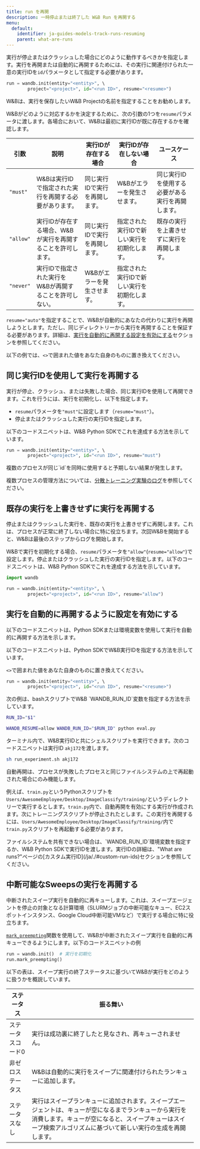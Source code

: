 ```yaml
---
title: run を再開
description: 一時停止または終了した W&B Run を再開する
menu:
  default:
    identifier: ja-guides-models-track-runs-resuming
    parent: what-are-runs
---
```


実行が停止またはクラッシュした場合にどのように動作するべきかを指定します。実行を再開または自動的に再開するためには、その実行に関連付けられた一意の実行IDを`id`パラメータとして指定する必要があります。

```python
run = wandb.init(entity="<entity>", \ 
        project="<project>", id="<run ID>", resume="<resume>")
```

<Note>
W&Bは、実行を保存したいW&B Projectの名前を指定することをお勧めします。
</Note>

W&Bがどのように対応するかを決定するために、次の引数の1つを`resume`パラメータに渡します。各場合において、W&Bは最初に実行IDが既に存在するかを確認します。

|引数 | 説明 | 実行IDが存在する場合 | 実行IDが存在しない場合 | ユースケース |
| --- | --- | -- | --| -- |
| `"must"` | W&Bは実行IDで指定された実行を再開する必要があります。 | 同じ実行IDで実行を再開します。 | W&Bがエラーを発生させます。 | 同じ実行IDを使用する必要がある実行を再開します。 |
| `"allow"`| 実行IDが存在する場合、W&Bが実行を再開することを許可します。 | 同じ実行IDで実行を再開します。 | 指定された実行IDで新しい実行を初期化します。 | 既存の実行を上書きせずに実行を再開します。 |
| `"never"`| 実行IDで指定された実行をW&Bが再開することを許可しない。 | W&Bがエラーを発生させます。 | 指定された実行IDで新しい実行を初期化します。 | |

`resume="auto"`を指定することで、W&Bが自動的にあなたの代わりに実行を再開しようとします。ただし、同じディレクトリーから実行を再開することを保証する必要があります。詳細は、[実行を自動的に再開する設定を有効にする](#enable-runs-to-automatically-resume)セクションを参照してください。

以下の例では、`<>`で囲まれた値をあなた自身のものに置き換えてください。

## 同じ実行IDを使用して実行を再開する
実行が停止、クラッシュ、または失敗した場合、同じ実行IDを使用して再開できます。これを行うには、実行を初期化し、以下を指定します。

* `resume`パラメータを`"must"`に設定します（`resume="must"`）。
* 停止またはクラッシュした実行の実行IDを指定します。

以下のコードスニペットは、W&B Python SDKでこれを達成する方法を示しています。

```python
run = wandb.init(entity="<entity>", \ 
        project="<project>", id="<run ID>", resume="must")
```

<Warning>
複数のプロセスが同じ`id`を同時に使用すると予期しない結果が発生します。

複数プロセスの管理方法については、[分散トレーニング実験のログ](/ja/models/track/log/distributed-training/)を参照してください。
</Warning>

## 既存の実行を上書きせずに実行を再開する
停止またはクラッシュした実行を、既存の実行を上書きせずに再開します。これは、プロセスが正常に終了しない場合に特に役立ちます。次回W&Bを開始すると、W&Bは最後のステップからログを開始します。

W&Bで実行を初期化する場合、`resume`パラメータを`"allow"`(`resume="allow"`)で設定します。停止またはクラッシュした実行の実行IDを指定します。以下のコードスニペットは、W&B Python SDKでこれを達成する方法を示しています。

```python
import wandb

run = wandb.init(entity="<entity>", \ 
        project="<project>", id="<run ID>", resume="allow")
```

## 実行を自動的に再開するように設定を有効にする
以下のコードスニペットは、Python SDKまたは環境変数を使用して実行を自動的に再開する方法を示します。

<Tabs>
<Tab title="W&B Python SDK">
以下のコードスニペットは、Python SDKでW&B実行IDを指定する方法を示しています。

`<>`で囲まれた値をあなた自身のものに置き換えてください。

```python
run = wandb.init(entity="<entity>", \ 
        project="<project>", id="<run ID>", resume="<resume>")
```
</Tab>
<Tab title="シェルスクリプト">
次の例は、bashスクリプトでW&B `WANDB_RUN_ID`変数を指定する方法を示しています。

```bash title="run_experiment.sh"
RUN_ID="$1"

WANDB_RESUME=allow WANDB_RUN_ID="$RUN_ID" python eval.py
```

ターミナル内で、W&B実行IDと共にシェルスクリプトを実行できます。次のコードスニペットは実行ID `akj172`を渡します。

```bash
sh run_experiment.sh akj172 
```
</Tab>
</Tabs>

<Warning>
自動再開は、プロセスが失敗したプロセスと同じファイルシステムの上で再起動された場合にのみ機能します。
</Warning>

例えば、`train.py`というPythonスクリプトを`Users/AwesomeEmployee/Desktop/ImageClassify/training/`というディレクトリーで実行するとします。`train.py`内で、自動再開を有効にする実行が作成されます。次にトレーニングスクリプトが停止されたとします。この実行を再開するには、`Users/AwesomeEmployee/Desktop/ImageClassify/training/`内で`train.py`スクリプトを再起動する必要があります。

<Note>
ファイルシステムを共有できない場合は、`WANDB_RUN_ID`環境変数を指定するか、W&B Python SDKで実行IDを渡します。実行IDの詳細は、"What are runs?"ページの[カスタム実行ID](/ja/./#custom-run-ids)セクションを参照してください。
</Note>

## 中断可能なSweepsの実行を再開する
中断されたスイープ実行を自動的に再キューします。これは、スイープエージェントを停止の対象となる計算環境（SLURMジョブの中断可能なキュー、EC2スポットインスタンス、Google Cloud中断可能VMなど）で実行する場合に特に役立ちます。

[`mark_preempting`](/ja/models/ref/python/run#mark_preempting)関数を使用して、W&Bが中断されたスイープ実行を自動的に再キューできるようにします。以下のコードスニペットの例

```python
run = wandb.init()  # 実行を初期化
run.mark_preempting()
```

以下の表は、スイープ実行の終了ステータスに基づいてW&Bが実行をどのように扱うかを概説しています。

|ステータス| 振る舞い |
|------| ---------|
|ステータスコード0| 実行は成功裏に終了したと見なされ、再キューされません。 |
|非ゼロステータス| W&Bは自動的に実行をスイープに関連付けられたランキューに追加します。|
|ステータスなし| 実行はスイープランキューに追加されます。スイープエージェントは、キューが空になるまでランキューから実行を消費します。キューが空になると、スイープキューはスイープ検索アルゴリズムに基づいて新しい実行の生成を再開します。|